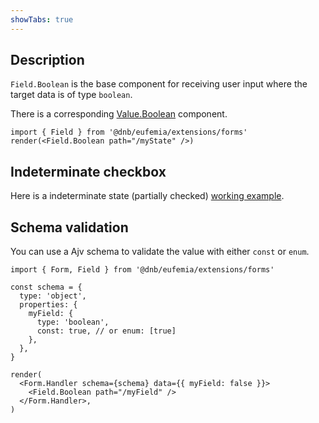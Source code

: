 ```yaml
---
showTabs: true
---
```


## Description

`Field.Boolean` is the base component for receiving user input where the target data is of type `boolean`.

There is a corresponding [Value.Boolean](/uilib/extensions/forms/Value/Boolean) component.

```tsx
import { Field } from '@dnb/eufemia/extensions/forms'
render(<Field.Boolean path="/myState" />)
```

## Indeterminate checkbox

Here is a indeterminate state (partially checked) [working example](/uilib/extensions/forms/base-fields/Indeterminate/).

## Schema validation

You can use a Ajv schema to validate the value with either `const` or `enum`.

```tsx
import { Form, Field } from '@dnb/eufemia/extensions/forms'

const schema = {
  type: 'object',
  properties: {
    myField: {
      type: 'boolean',
      const: true, // or enum: [true]
    },
  },
}

render(
  <Form.Handler schema={schema} data={{ myField: false }}>
    <Field.Boolean path="/myField" />
  </Form.Handler>,
)
```
